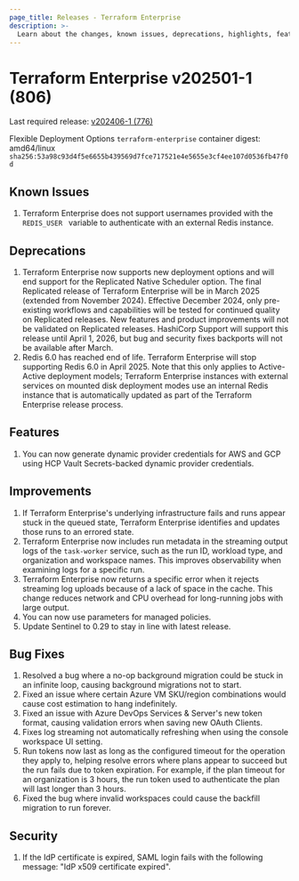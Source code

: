 ```yaml
---
page_title: Releases - Terraform Enterprise
description: >-
  Learn about the changes, known issues, deprecations, highlights, features, improvements, bug fixes, and security fixes for the v202501-1 (806) release.
---
```


# Terraform Enterprise v202501-1 (806)

Last required release: [v202406-1 (776)](/terraform/enterprise/releases/2024/v202406-1)

Flexible Deployment Options `terraform-enterprise` container digest: amd64/linux `sha256:53a98c93d4f5e6655b439569d7fce717521e4e5655e3cf4ee107d0536fb47f0d`

## Known Issues
1. Terraform Enterprise does not support usernames provided with the  `REDIS_USER ` variable to  authenticate with an external Redis instance.

## Deprecations

1. Terraform Enterprise now supports new deployment options and will end support for the Replicated Native Scheduler option.
The final Replicated release of Terraform Enterprise will be in March 2025 (extended from November 2024). Effective December 2024,
only pre-existing workflows and capabilities will be tested for continued quality on Replicated releases. New features and product
improvements will not be validated on Replicated releases. HashiCorp Support will support this release until April 1, 2026, but
bug and security fixes backports will not be available after March.
2. Redis 6.0 has reached end of life. Terraform Enterprise will stop supporting Redis 6.0 in April 2025. Note that this only applies
to Active-Active deployment models; Terraform Enterprise instances with external services on mounted disk deployment modes use an
internal Redis instance that is automatically updated as part of the Terraform Enterprise release process.

## Features

1. You can now generate dynamic provider credentials for AWS and GCP using HCP Vault Secrets-backed dynamic provider credentials.

## Improvements

1. If Terraform Enterprise's underlying infrastructure fails and runs appear stuck in the queued state, Terraform Enterprise identifies and updates those runs to an errored state.
2. Terraform Enterprise now includes run metadata in the streaming output logs of the `task-worker` service, such as the run ID, workload type, and organization and workspace names. This improves observability when examining logs for a specific run.
3. Terraform Enterprise now returns a specific error when it rejects streaming log uploads because of a lack of space in the cache. This change reduces network and CPU overhead for long-running jobs with large output.
4. You can now use parameters for managed policies.
5. Update Sentinel to 0.29 to stay in line with latest release.

## Bug Fixes

1. Resolved a bug where a no-op background migration could be stuck in an infinite loop, causing background migrations not to start.
2. Fixed an issue where certain Azure VM SKU/region combinations would cause cost estimation to hang indefinitely.
3. Fixed an issue with Azure DevOps Services & Server's new token format, causing validation errors when saving new OAuth Clients.
4. Fixes log streaming not automatically refreshing when using the console workspace UI setting.
5. Run tokens now last as long as the configured timeout for the operation they apply to, helping resolve errors where plans appear to succeed but the run fails due to token expiration. For example, if the plan timeout for an organization is 3 hours, the run token used to authenticate the plan will last longer than 3 hours.
6. Fixed the bug where invalid workspaces could cause the backfill migration to run forever.

## Security

1. If the IdP certificate is expired, SAML login fails with the following message: "IdP x509 certificate expired".

